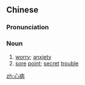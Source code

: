 ==Chinese==
{{zh-forms}}

===Pronunciation===
{{zh-pron
|m=xīnbìng
|c=sam1 beng6
|mn=qz,xm:sim-pīⁿ/zz:sim-pēⁿ
|cat=n
}}

===Noun===
{{zh-noun}}

# [[worry]]; [[anxiety]]
# [[sore]] [[point]]; [[secret]] [[trouble]]

[[zh:心病]]